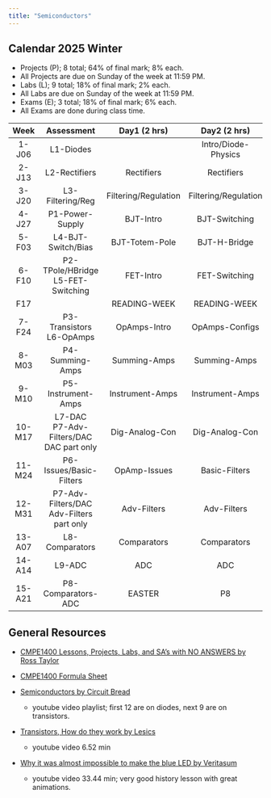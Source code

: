 ```yaml
---
title: "Semiconductors"
---
```


## Calendar 2025 Winter

- Projects (P); 8 total; 64% of final mark; 8% each.
- All Projects are due on Sunday of the week at 11:59 PM.
- Labs (L); 9 total; 18% of final mark; 2% each.
- All Labs are due on Sunday of the week at 11:59 PM.
- Exams (E); 3 total; 18% of final mark; 6% each.
- All Exams are done during class time.

|Week|Assessment|Day1 (2 hrs)|Day2 (2 hrs)|Day3 (1 hr)|
|:-:|:-:|:-:|:-:|:-:|
|1-J06|L1-Diodes||Intro/Diode-Physics|Diode-Models|
|2-J13|L2-Rectifiers|Rectifiers|Rectifiers|Rectifiers|
|3-J20|L3-Filtering/Reg|Filtering/Regulation|Filtering/Regulation|Filtering/Regulation|
|4-J27|P1-Power-Supply|BJT-Intro|BJT-Switching|BJT-Biasing|
|5-F03|L4-BJT-Switch/Bias<br> |BJT-Totem-Pole|BJT-H-Bridge|BJT-H-Bridge|
|6-F10|P2-TPole/HBridge<br> L5-FET-Switching|FET-Intro|FET-Switching|Exam1-Diode-Apps|
|F17||READING-WEEK|READING-WEEK|READING-WEEK|
|7-F24|P3-Transistors<br> L6-OpAmps|OpAmps-Intro|OpAmps-Configs|OpAmps-Diff-Amps|
|8-M03|P4-Summing-Amps|Summing-Amps|Summing-Amps|Summing-Amps|
|9-M10|P5-Instrument-Amps|Instrument-Amps|Instrument-Amps|Instrument-Amps|
|10-M17|L7-DAC<br> P7-Adv-Filters/DAC<br> DAC part only|Dig-Analog-Con|Dig-Analog-Con|Exam2-Op-Amps|
|11-M24|P6-Issues/Basic-Filters|OpAmp-Issues|Basic-Filters|Basic-Filters|
|12-M31|P7-Adv-Filters/DAC<br> Adv-Filters part only|Adv-Filters|Adv-Filters|Adv-Filters|
|13-A07|L8-Comparators|Comparators|Comparators|Exam3-OpAmp-Apps|
|14-A14|L9-ADC|ADC|ADC|EASTER|
|15-A21|P8-Comparators-ADC|EASTER|P8|P8|

## General Resources

- [CMPE1400 Lessons, Projects, Labs, and SA's with NO ANSWERS by Ross Taylor](assets/CMPE1400PDFs.pdf){target="_blank"}

- [CMPE1400 Formula Sheet](assets/CMPE1400-Formula-Sheet.pdf){target="_blank"}

- [Semiconductors by Circuit Bread](https://www.youtube.com/watch?v=n2S7kN12RDQ&list=PLfYdTiQCV_p7sDswtLZKK43BWOd2mTmHC){target="_blank"}
  - youtube video playlist; first 12 are on diodes, next 9 are on transistors.

- [Transistors, How do they work by Lesics](https://www.youtube.com/watch?v=7ukDKVHnac4){target="_blank"}
  - youtube video 6.52 min

- [Why it was almost impossible to make the blue LED by Veritasum](https://www.youtube.com/watch?v=AF8d72mA41M){target="_blank"}
  - youtube video 33.44 min; very good history lesson with great animations.
